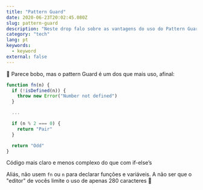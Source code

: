 ```yaml
---
title: "Pattern Guard"
date: 2020-06-23T20:02:45.080Z
slug: pattern-guard
description: "Neste drop falo sobre as vantagens do uso do Pattern Guard."
category: "tech"
lang: pt
keywords:
  - keyword
external: false
---
```



<Drop>

🤩 Parece bobo, mas o pattern Guard é um dos que mais uso, afinal:

```javascript
function fn(n) {
  if (!isDefined(n)) {
    throw new Error("Number not defined")
  }

  ...

  if (n % 2 === 0) {
    return "Pair"
  }

  return "Odd"
}
```

Código mais claro e menos complexo do que com if-else’s

</Drop>

<Drop>

Aliás, não usem `fn` ou `n` para declarar funções e variáveis. A não ser que o "editor" de vocês limite o uso de apenas 280 caracteres 🤣

</Drop>
